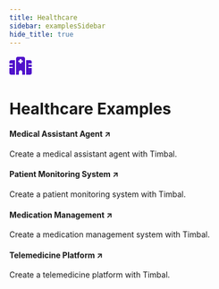 ```yaml
---
title: Healthcare
sidebar: examplesSidebar
hide_title: true
---
```


<div style={{
  display: 'flex',
  flexDirection: 'column',
  alignItems: 'center',
  marginTop: '2rem',
  marginBottom: '2rem'
}}>
  <span className="timbal-category-icon">
    <svg width="40" height="40" fill="#5012cb" viewBox="0 0 640 512">
      <path d="M192 48c0-26.5 21.5-48 48-48L400 0c26.5 0 48 21.5 48 48l0 464-80 0 0-80c0-26.5-21.5-48-48-48s-48 21.5-48 48l0 80-80 0 0-464zM48 96l112 0 0 416L48 512c-26.5 0-48-21.5-48-48L0 320l80 0c8.8 0 16-7.2 16-16s-7.2-16-16-16L0 288l0-64 80 0c8.8 0 16-7.2 16-16s-7.2-16-16-16L0 192l0-48c0-26.5 21.5-48 48-48zm544 0c26.5 0 48 21.5 48 48l0 48-80 0c-8.8 0-16 7.2-16 16s7.2 16 16 16l80 0 0 64-80 0c-8.8 0-16 7.2-16 16s7.2 16 16 16l80 0 0 144c0 26.5-21.5 48-48 48l-112 0 0-416 112 0zM312 64c-8.8 0-16 7.2-16 16l0 24-24 0c-8.8 0-16 7.2-16 16l0 16c0 8.8 7.2 16 16 16l24 0 0 24c0 8.8 7.2 16 16 16l16 0c8.8 0 16-7.2 16-16l0-24 24 0c8.8 0 16-7.2 16-16l0-16c0-8.8-7.2-16-16-16l-24 0 0-24c0-8.8-7.2-16-16-16l-16 0z"/>
    </svg>
  </span>
  <h1 style={{ margin: 0, fontSize: '2rem' }}>Healthcare Examples</h1>
</div>

<div className={styles.grid}>
  <Link className={styles.card} href="https://github.com/your-repo/marketing-strategy" target="_blank">
    <span className={styles.icon}></span>
    <h4>Medical Assistant Agent ↗</h4>
    <p>Create a medical assistant agent with Timbal.</p>
  </Link>

  <Link className={styles.card} href="https://github.com/your-repo/surprise-trip" target="_blank">
    <span className={styles.icon}></span>
    <h4>Patient Monitoring System ↗</h4>
    <p>Create a patient monitoring system with Timbal.</p>
  </Link>

  <Link className={styles.card} href="https://github.com/your-repo/healthcare" target="_blank">
    <span className={styles.icon}></span>
    <h4>Medication Management ↗</h4>
    <p>Create a medication management system with Timbal.</p>
  </Link>

  <Link className={styles.card} href="https://github.com/your-repo/healthcare" target="_blank">
    <span className={styles.icon}></span>
    <h4>Telemedicine Platform ↗</h4>
    <p>Create a telemedicine platform with Timbal.</p>
  </Link>
</div> 